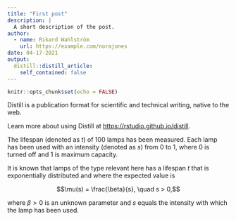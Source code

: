 ```yaml
---
title: "First post"
description: |
  A short description of the post.
author:
  - name: Rikard Wahlström
    url: https://example.com/norajones
date: 04-17-2021
output:
  distill::distill_article:
    self_contained: false
---
```



```r
knitr::opts_chunk$set(echo = FALSE)
```

Distill is a publication format for scientific and technical writing, native to the web.

Learn more about using Distill at <https://rstudio.github.io/distill>.


The lifespan (denoted as $t$) of 100 lamps has been measured. Each lamp has been used with an intensity (denoted as $s$) from 0 to 1, where 0 is turned off and 1 is maximum capacity. 

It is known that lamps of the type relevant here has a lifespan $t$ that is exponentially distributed and where the expected value is 

$$\mu(s) = \frac{\beta}{s}, \quad s > 0,$$

where $\beta > 0$ is an unknown parameter and $s$ equals the intensity with which the lamp has been used. 